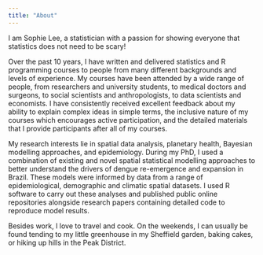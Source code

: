 ```yaml
---
title: "About"
---
```


I am Sophie Lee, a statistician with a passion for showing everyone that statistics does not need to be scary! 

Over the past 10 years, I have written and delivered statistics and R programming courses to people from many different backgrounds and levels of experience. My courses have been attended by a wide range of people, from researchers and university students, to medical doctors and surgeons, to social scientists and anthropologists, to data scientists and economists. I have consistently received excellent feedback about my ability to explain complex ideas in simple terms, the inclusive nature of my courses which encourages active participation, and the detailed materials that I provide participants after all of my courses.

My research interests lie in spatial data analysis, planetary health, Bayesian modelling approaches, and epidemiology. During my PhD, I used a combination of existing and novel spatial statistical modelling approaches to better understand the drivers of dengue re-emergence and expansion in Brazil. These models were informed by data from a range of epidemiological, demographic and climatic spatial datasets. I used R software to carry out these analyses and published public online repositories alongside research papers containing detailed code to reproduce model results. 

Besides work, I love to travel and cook. On the weekends, I can usually be found tending to my little greenhouse in my Sheffield garden, baking cakes, or hiking up hills in the Peak District. 